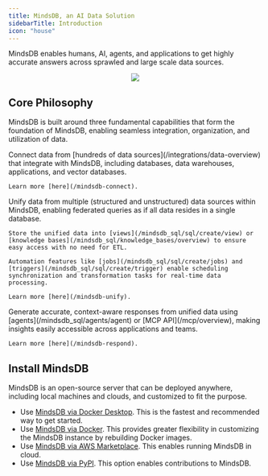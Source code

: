 ```yaml
---
title: MindsDB, an AI Data Solution
sidebarTitle: Introduction
icon: "house"
---
```


MindsDB enables humans, AI, agents, and applications to get highly accurate answers across sprawled and large scale data sources.

<p align="center">
  <img src="/assets/cloud/main_mdb.png"/>
</p>

## Core Philosophy

MindsDB is built around three fundamental capabilities that form the foundation of MindsDB, enabling seamless integration, organization, and utilization of data.

<Steps>
  <Step title="Connect">
    Connect data from [hundreds of data sources](/integrations/data-overview) that integrate with MindsDB, including databases, data warehouses, applications, and vector databases.

    Learn more [here](/mindsdb-connect).
  </Step>
  <Step title="Unify">
    Unify data from multiple (structured and unstructured) data sources within MindsDB, enabling federated queries as if all data resides in a single database.

    Store the unified data into [views](/mindsdb_sql/sql/create/view) or [knowledge bases](/mindsdb_sql/knowledge_bases/overview) to ensure easy access with no need for ETL.

    Automation features like [jobs](/mindsdb_sql/sql/create/jobs) and [triggers](/mindsdb_sql/sql/create/trigger) enable scheduling synchronization and transformation tasks for real-time data processing.

    Learn more [here](/mindsdb-unify).
  </Step>
  <Step title="Respond">
    Generate accurate, context-aware responses from unified data using [agents](/mindsdb_sql/agents/agent) or [MCP API](/mcp/overview), making insights easily accessible across applications and teams.

    Learn more [here](/mindsdb-respond).
  </Step>
</Steps>

## Install MindsDB

MindsDB is an open-source server that can be deployed anywhere, including local machines and clouds, and customized to fit the purpose.

  * Use [MindsDB via Docker Desktop](/setup/self-hosted/docker-desktop). This is the fastest and recommended way to get started.
  * Use [MindsDB via Docker](/setup/self-hosted/docker). This provides greater flexibility in customizing the MindsDB instance by rebuilding Docker images.
  * Use [MindsDB via AWS Marketplace](/setup/cloud/aws-marketplace). This enables running MindsDB in cloud.
  * Use [MindsDB via PyPI](/contribute/install). This option enables contributions to MindsDB.
